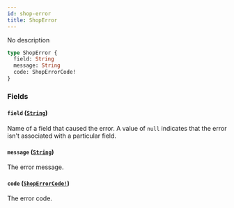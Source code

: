 ```yaml
---
id: shop-error
title: ShopError
---
```


No description

```graphql
type ShopError {
  field: String
  message: String
  code: ShopErrorCode!
}
```

### Fields

#### `field` ([`String`](/developer/api-reference/scalars/string))

Name of a field that caused the error. A value of `null` indicates that the error isn't associated with a particular field.

#### `message` ([`String`](/developer/api-reference/scalars/string))

The error message.

#### `code` ([`ShopErrorCode!`](/developer/api-reference/enums/shop-error-code))

The error code.

